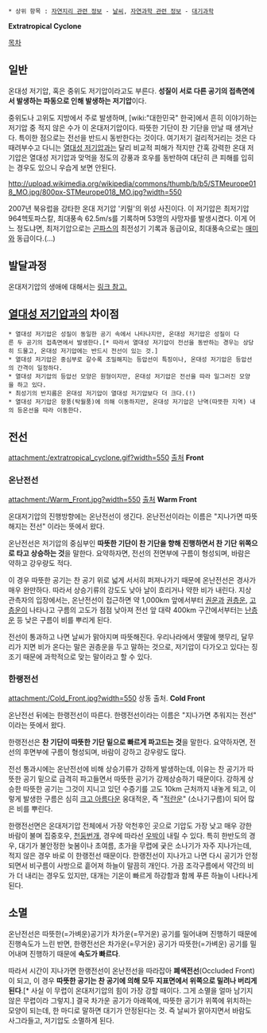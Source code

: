  * 상위 항목 : [[자연지리 관련 정보]] - [[날씨]], [[자연과학 관련 정보]] - [[대기과학]]

'''Extratropical Cyclone'''

[[목차]]
== 일반 ==

온대성 저기압, 혹은 중위도 저기압이라고도 부른다. '''성질이 서로 다른 공기의 접촉면에서 발생하는 파동으로 인해 발생하는 저기압'''이다.

중위도나 고위도 지방에서 주로 발생하며, [wiki:"대한민국" 한국]에서 흔히 이야기하는 저기압 중 적지 않은 수가 이 온대저기압이다. 따뜻한 기단이 찬 기단을 만날 때 생겨난다. 특이한 점으로는 전선을 반드시 동반한다는 것이다. 여기저기 걸리적거리는 것은 다 때려부수고 다니는 [[열대성 저기압]]과는 달리 비교적 피해가 적지만 간혹 강력한 온대 저기압은 열대성 저기압과 맞먹을 정도의 강풍과 호우를 동반하여 대단히 큰 피해를 입히는 경우도 있으니 우습게 보면 안된다.

http://upload.wikimedia.org/wikipedia/commons/thumb/b/b5/STMeurope018_MO.jpg/800px-STMeurope018_MO.jpg?width=550

2007년 북유럽을 강타한 온대 저기압 '키릴'의 위성 사진이다. 이 저기압은 최저기압 964헥토파스칼, 최대풍속 62.5m/s를 기록하며 53명의 사망자를 발생시켰다. 이게 어느 정도냐면, 최저기압으로는 [[곤파스]]의 최전성기 기록과 동급이요, 최대풍속으로는 [[매미]]와 동급이다.(…)

== 발달과정 ==

온대저기압의 생애에 대해서는 [http://terms.naver.com/entry.nhn?cid=3441&docId=944037&categoryId=3441 링크 참고.]

== [[열대성 저기압]]과의 차이점 ==

 * 열대성 저기압은 성질이 동일한 공기 속에서 나타나지만, 온대성 저기압은 성질이 다른 두 공기의 접촉면에서 발생한다.[* 따라서 열대성 저기압이 전선을 동반하는 경우는 상당히 드물고, 온대성 저기압에는 반드시 전선이 있는 것.]
 * 열대성 저기압은 중심부로 갈수록 조밀해지는 등압선이 특징이나, 온대성 저기압은 등압선의 간격이 일정하다.
 * 열대성 저기압의 등압선 모양은 원형이지만, 온대성 저기압은 전선을 따라 일그러진 모양을 하고 있다.
 * 최성기의 반지름은 온대성 저기압이 열대성 저기압보다 더 크다.(!)
 * 열대성 저기압은 항풍(탁월풍)에 의해 이동하지만, 온대성 저기압은 난역(따뜻한 지역) 내의 등온선을 따라 이동한다.

== 전선 ==
attachment:/extratropical_cyclone.gif?width=550
[http://ukweather.wordpress.com/weather-guides/frontal-weather-systems 출처]
'''Front'''
=== 온난전선 ===
attachment:/Warm_Front.jpg?width=550
[http://geospatial.gsu.edu/geog1112/?page_id=179 출처]
'''Warm Front'''

온대저기압의 진행방향에는 온난전선이 생긴다. 온난전선이라는 이름은 "지나가면 따뜻해지는 전선" 이라는 뜻에서 왔다.

온난전선은 저기압의 중심부인 '''따뜻한 기단이 찬 기단을 향해 진행하면서 찬 기단 위쪽으로 타고 상승하는 것'''을 말한다. 요약하자면, 전선의 전면부에 구름이 형성되며, 바람은 약하고 강우량도 적다.

이 경우 따뜻한 공기는 찬 공기 위로 넓게 서서히 퍼져나가기 때문에 온난전선은 경사가 매우 완만하다. 따라서 상승기류의 강도도 낮아 날이 흐리거나 약한 비가 내린다. 지상 관측자의 입장에서는, 온난전선이 접근하면 약 1,000km 앞에서부터 [[권운]]과 [[권층운]], [[고층운]]이 나타나고 구름의 고도가 점점 낮아져 전선 앞 대략 400km 구간에서부터는 [[난층운]] 등 낮은 구름이 비를 뿌리게 된다.

전선이 통과하고 나면 날씨가 맑아지며 따뜻해진다. 우리나라에서 옛말에 햇무리, 달무리가 지면 비가 온다는 말은 권층운을 두고 말하는 것으로, 저기압이 다가오고 있다는 징조기 때문에 과학적으로 맞는 말이라고 할 수 있다.

=== 한랭전선 ===
attachment:/Cold_Front.jpg?width=550
상동 출처.
'''Cold Front'''

온난전선 뒤에는 한랭전선이 따른다. 한랭전선이라는 이름은 "지나가면 추워지는 전선" 이라는 뜻에서 왔다.

한랭전선은 '''찬 기단이 따뜻한 기단 밑으로 빠르게 파고드는 것'''을 말한다. 요약하자면, 전선의 후면부에 구름이 형성되며, 바람이 강하고 강우량도 많다.

전선 통과시에는 온난전선에 비해 상승기류가 강하게 발생하는데, 이유는 찬 공기가 따뜻한 공기 밑으로 급격히 파고들면서 따뜻한 공기가 강제상승하기 때문이다. 강하게 상승한 따뜻한 공기는 그것이 지니고 있던 수증기를 고도 10km 근처까지 내놓게 되고, 이렇게 발생한 구름은 심히 [[크고 아름다운]] 웅대적운, 즉 "[[적란운]]" (소나기구름)이 되어 많은 비를 뿌린다.

한랭전선면은 온대저기압 전체에서 가장 악천후인 곳으로 기압도 가장 낮고 매우 강한 바람이 불며 집중호우, [[천둥]][[번개]], 경우에 따라선 [[우박]]이 내릴 수 있다. 특히 한반도의 경우, 대기가 불안정한 늦봄이나 초여름, 초가을 무렵에 궂은 소나기가 자주 지나가는데, 적지 않은 경우 바로 이 한랭전선 때문이다. 한랭전선이 지나가고 나면 다시 공기가 안정되면서 비구름이 사방으로 흩어져 하늘이 말끔히 개인다. 가끔 조각구름에서 약간의 비가 더 내리는 경우도 있지만, 대개는 기온이 빠르게 하강함과 함께 푸른 하늘이 나타나게 된다.

== 소멸 == 
온난전선은 따뜻한(=가벼운)공기가 차가운(=무거운) 공기를 밀어내며 진행하기 때문에 진행속도가 느린 반면, 한랭전선은 차가운(=무거운) 공기가 따뜻한(=가벼운) 공기를 밀어내며 진행하기 때문에 '''속도가 빠르다'''.

따라서 시간이 지나가면 한랭전선이 온난전선을 따라잡아 '''폐색전선'''(Occluded Front)이 되고, 이 경우 '''따뜻한 공기는 찬 공기에 의해 모두 지표면에서 위쪽으로 밀려나 버리게 된다'''.[* 사실 이 무렵이 온대저기압의 힘이 가장 강할 때이다. 그게 소멸을 얼마 남기지 않은 무렵이라 그렇지.] 결국 차가운 공기가 아래쪽에, 따뜻한 공기가 위쪽에 위치하는 모양이 되는데, 한 마디로 말하면 대기가 안정된다는 것. 즉 날씨가 맑아지면서 바람도 사그라들고, 저기압도 소멸하게 된다.
